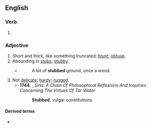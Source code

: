 ==English==

===Verb===
{{head|en|verb form}}

# {{en-past of|stub}}

===Adjective===
{{en-adj}}

# Short and thick, like something truncated; [[blunt]]; [[obtuse]].
# Abounding in [[stub]]s; [[stubby]].
#* {{RQ:Browning Childe Roland to the Dark Tower Came}}
#*: A bit of '''stubbed''' ground, once a wood.
# Not [[delicate]]; [[hardy]]; [[rugged]].
#* '''1744''', {{w|George Berkeley}}, ''Siris: A Chain Of Philosophical Reflexions And Inquiries Concerning The Virtues Of Tar Water''
#*: '''Stubbed''', vulgar constitutions.

====Derived terms====
* {{l|en|stubbedness}}